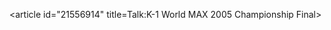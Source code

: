 <article id="21556914" title=Talk:K-1 World MAX 2005 Championship Final>
	<talkpage id="21556914" title="Talk:K-1 World MAX 2005 Championship Final">
{{WikiProject Martial arts|class=Start|kickboxing=yes}}
{{Wikiproject Japan|class=Start|importance=low|sports=yes}}
	</talkpage>
</article>